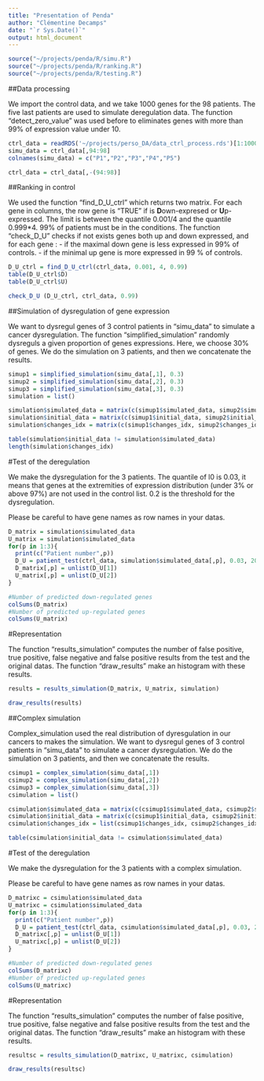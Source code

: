 ```yaml
---
title: "Presentation of Penda"
author: "Clémentine Decamps"
date: "`r Sys.Date()`"
output: html_document
---
```



```r
source("~/projects/penda/R/simu.R")
source("~/projects/penda/R/ranking.R")
source("~/projects/penda/R/testing.R")

```



##Data processing

We import the control data, and we take 1000 genes for the 98 patients.
The five last patients are used to simulate deregulation data.
The function "detect_zero_value" was used before to eliminates genes with more than 99% of expression value under 10.
```r
ctrl_data = readRDS('~/projects/perso_DA/data_ctrl_process.rds')[1:1000,]
simu_data = ctrl_data[,94:98]
colnames(simu_data) = c("P1","P2","P3","P4","P5")

ctrl_data = ctrl_data[,-(94:98)]
```


##Ranking in control

We used the function "find_D_U_ctrl" which returns two matrix. For each gene in columns, the row gene is "TRUE" if is **D**own-expresed or **U**p-expressed.
The limit is between the quantile 0.001/4 and the quantile 0.999*4. 99% of patients must be in the conditions.
The function "check_D_U" checks if not exists genes both up and down expressed, and for each gene :
- if the maximal down gene is less expressed in 99% of controls.
- if the minimal up gene is more expressed in 99 % of controls.


```r

D_U_ctrl = find_D_U_ctrl(ctrl_data, 0.001, 4, 0.99)
table(D_U_ctrl$D)
table(D_U_ctrl$U)

check_D_U (D_U_ctrl, ctrl_data, 0.99)

```

##Simulation of dysregulation of gene expression

We want to dysregul genes of 3 control patients in "simu_data" to simulate a cancer dysregulation.
The function "simplified_simulation" randomly dysreguls a given proportion of genes expressions. Here, we choose 30% of genes.
We do the simulation on 3 patients, and then we concatenate the results.

```r

simup1 = simplified_simulation(simu_data[,1], 0.3)
simup2 = simplified_simulation(simu_data[,2], 0.3)
simup3 = simplified_simulation(simu_data[,3], 0.3)
simulation = list()

simulation$simulated_data = matrix(c(simup1$simulated_data, simup2$simulated_data, simup3$simulated_data), ncol=3, dimnames = list(rownames(simu_data)))
simulation$initial_data = matrix(c(simup1$initial_data, simup2$initial_data, simup3$initial_data), ncol=3, dimnames = list(rownames(simu_data)))
simulation$changes_idx = matrix(c(simup1$changes_idx, simup2$changes_idx, simup3$changes_idx), ncol=3)

table(simulation$initial_data != simulation$simulated_data)
length(simulation$changes_idx)
```


#Test of the deregulation

We make the dysregulation for the 3 patients. 
The quantile of l0 is 0.03, it means that genes at the extremities of expression distribution (under 3% or above 97%) are not used in the control list.
0.2 is the threshold for the dysregulation.

Please be careful to have gene names as row names in your datas. 
```r

D_matrix = simulation$simulated_data
U_matrix = simulation$simulated_data
for(p in 1:3){
  print(c("Patient number",p))
  D_U = patient_test(ctrl_data, simulation$simulated_data[,p], 0.03, 20, D_U_ctrl, 0.2)
  D_matrix[,p] = unlist(D_U[1])
  U_matrix[,p] = unlist(D_U[2])
}

#Number of predicted down-regulated genes
colSums(D_matrix)
#Number of predicted up-regulated genes
colSums(U_matrix)
```

#Representation

The function "results_simulation" computes the number of false positive, true positive, false negative and false positive results from the test and the original datas.
The function "draw_results" make an histogram with these results.

```r

results = results_simulation(D_matrix, U_matrix, simulation)

draw_results(results)
```



##Complex simulation 

Complex_simulation used the real distribution of dyresgulation in our cancers to makes the simulation.
We want to dysregul genes of 3 control patients in "simu_data" to simulate a cancer dysregulation.
We do the simulation on 3 patients, and then we concatenate the results.

```r

csimup1 = complex_simulation(simu_data[,1])
csimup2 = complex_simulation(simu_data[,2])
csimup3 = complex_simulation(simu_data[,3])
csimulation = list()

csimulation$simulated_data = matrix(c(csimup1$simulated_data, csimup2$simulated_data, csimup3$simulated_data), ncol=3, dimnames = list(rownames(simu_data)))
csimulation$initial_data = matrix(c(csimup1$initial_data, csimup2$initial_data, csimup3$initial_data), ncol=3, dimnames = list(rownames(simu_data)))
csimulation$changes_idx = list(csimup1$changes_idx, csimup2$changes_idx, csimup3$changes_idx)

table(csimulation$initial_data != csimulation$simulated_data)

```

#Test of the deregulation

We make the dysregulation for the 3 patients with a complex simulation. 

Please be careful to have gene names as row names in your datas. 
```r

D_matrixc = csimulation$simulated_data
U_matrixc = csimulation$simulated_data
for(p in 1:3){
  print(c("Patient number",p))
  D_U = patient_test(ctrl_data, csimulation$simulated_data[,p], 0.03, 20, D_U_ctrl, 0.2)
  D_matrixc[,p] = unlist(D_U[1])
  U_matrixc[,p] = unlist(D_U[2])
}

#Number of predicted down-regulated genes
colSums(D_matrixc)
#Number of predicted up-regulated genes
colSums(U_matrixc)
```

#Representation

The function "results_simulation" computes the number of false positive, true positive, false negative and false positive results from the test and the original datas.
The function "draw_results" make an histogram with these results.

```r

resultsc = results_simulation(D_matrixc, U_matrixc, csimulation)

draw_results(resultsc)
```
